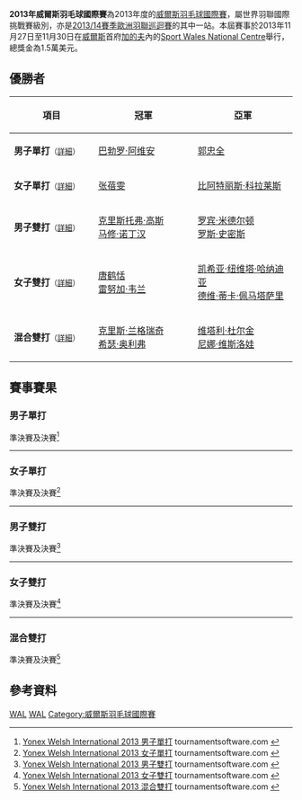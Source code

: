 {{noteTA|G1=Badminton
|1=zh-cn:加的夫;zh-hk:卡迪夫;zh-tw:卡地夫}}
{{infobox badminton event
|name           = 2013年威爾斯羽毛球國際賽
|image          = 
|size           = 
|caption        =
|dates          = 2013年11月27日－11月30日
|number_edition = 
|level          = 4A
|prize_money    = 1.5萬美元
|location       = {{WAL}}[[加的夫|加的夫]]
|venue          = Sport Wales National Centre
|previous       = 2012年威爾斯羽毛球國際賽 
|next           = 2014年威爾斯羽毛球國際賽
}}
'''2013年威爾斯羽毛球國際賽'''為2013年度的[[威爾斯羽毛球國際賽|威爾斯羽毛球國際賽]]，屬世界羽聯國際挑戰賽級別，亦是[[2013/14賽季歐洲羽聯巡迴賽|2013/14賽季歐洲羽聯巡迴賽]]的其中一站。本屆賽事於2013年11月27日至11月30日在[[威爾斯|威爾斯]]首府[[加的夫|加的夫]]內的[[Sport_Wales_National_Centre|Sport Wales National Centre]]舉行，總獎金為1.5萬美元。

== 優勝者 ==
{| class=wikitable style="font-size:small"
!width="200"|項目
!width="250"|冠軍
!width="250"|亞軍
|-
|'''男子單打'''<small>（[[#男子單打|詳細]]）</small>
|{{flagicon|ESP}} [[巴勃罗·阿维安|巴勃罗·阿维安]]
|{{flagicon|DEN}} [[郭忠全|郭忠全]]
|-
|'''女子單打'''<small>（[[#女子單打|詳細]]）</small>
|{{flagicon|USA}} [[张蓓雯|张蓓雯]]
|{{flagicon|ESP}} [[比阿特丽斯·科拉莱斯|比阿特丽斯·科拉莱斯]]
|-
|'''男子雙打'''<small>（[[#男子雙打|詳細]]）</small>
|{{flagicon|ENG}} [[克里斯托弗·高斯|克里斯托弗·高斯]]<br/>{{flagicon|ENG}} [[马修·诺丁汉|马修·诺丁汉]]
|{{flagicon|AUS}} [[罗宾·米德尔顿|罗宾·米德尔顿]]<br/>{{flagicon|AUS}} [[罗斯·史密斯|罗斯·史密斯]]
|-
|'''女子雙打'''<small>（[[#女子雙打|詳細]]）</small>
|{{flagicon|AUS}} [[唐鹤恬|唐鹤恬]]<br/>{{flagicon|AUS}} [[雷努加·韦兰|雷努加·韦兰]]
|{{flagicon|INA}} [[凯希亚·纽维塔·哈纳迪亚|凯希亚·纽维塔·哈纳迪亚]]<br/>{{flagicon|INA}} [[德维·蒂卡·佩马塔萨里|德维·蒂卡·佩马塔萨里]]
|-
|'''混合雙打'''<small>（[[#混合雙打|詳細]]）</small>
|{{flagicon|ENG}} [[克里斯·兰格瑞奇|克里斯·兰格瑞奇]]<br/>{{flagicon|ENG}} [[希瑟·奥利弗|希瑟·奥利弗]]
|{{flagicon|RUS}} [[维塔利·杜尔金|维塔利·杜尔金]]<br/>{{flagicon|RUS}} [[尼娜·维斯洛娃|尼娜·维斯洛娃]]
|}

== 賽事賽果 ==
=== 男子單打 ===
;準決賽及決賽<ref name="MS">[http://www.tournamentsoftware.com/sport/draw.aspx?id=8813CBE9-027F-4234-AA67-105C5149C912&draw=2 Yonex Welsh International 2013 男子單打] {{Wayback|url=http://www.tournamentsoftware.com/sport/draw.aspx?id=8813CBE9-027F-4234-AA67-105C5149C912&draw=2 |date=20150206082432 }} tournamentsoftware.com {{en}}</ref>
{{4TeamBracket-Tennis3-v2
| team-width=200
| RD1-seed1=
| RD1-team1={{flagicon|DEN}} [[克里斯蒂安·林德·汤姆森|克里斯蒂安·林德·汤姆森]]
| RD1-score1-1='''21
| RD1-score1-2=18
| RD1-score1-3=9
| RD1-seed2=
| RD1-team2='''{{flagicon|ESP}} [[巴勃罗·阿维安|巴勃罗·阿维安]]
| RD1-score2-1=6
| RD1-score2-2='''21
| RD1-score2-3='''21

| RD1-seed3=8
| RD1-team3='''{{flagicon|DEN}} [[郭忠全|郭忠全]]
| RD1-score3-1='''21
| RD1-score3-2='''21
| RD1-score3-3=
| RD1-seed4=
| RD1-team4={{flagicon|ENG}} [[里斯·沃克|里斯·沃克]]
| RD1-score4-1=15
| RD1-score4-2=11
| RD1-score4-3=

| RD2-seed1=
| RD2-team1='''{{flagicon|ESP}} [[巴勃罗·阿维安|巴勃罗·阿维安]]
| RD2-score1-1='''21
| RD2-score1-2='''21
| RD2-score1-3=
| RD2-seed2=8
| RD2-team2={{flagicon|DEN}} [[郭忠全|郭忠全]]
| RD2-score2-1=12
| RD2-score2-2=13
| RD2-score2-3=
}}
----

=== 女子單打 ===
;準決賽及決賽<ref name="WS">[http://www.tournamentsoftware.com/sport/draw.aspx?id=8813CBE9-027F-4234-AA67-105C5149C912&draw=4 Yonex Welsh International 2013 女子單打] tournamentsoftware.com {{en}}</ref>
{{4TeamBracket-Tennis3-v2
| team-width=200
| RD1-seed1=1
| RD1-team1='''{{flagicon|ESP}} [[比阿特丽斯·科拉莱斯|比阿特丽斯·科拉莱斯]]
| RD1-score1-1='''21
| RD1-score1-2='''21
| RD1-score1-3=
| RD1-seed2=4
| RD1-team2={{flagicon|RUS}} [[娜塔莉亚·佩米诺娃|娜塔莉亚·佩米诺娃]]
| RD1-score2-1=12
| RD1-score2-2=14
| RD1-score2-3=

| RD1-seed3=3
| RD1-team3={{flagicon|CZE}} [[克里斯蒂娜·加文霍尔特|克里斯蒂娜·加文霍尔特]]
| RD1-score3-1=17
| RD1-score3-2=21
| RD1-score3-3=
| RD1-seed4=
| RD1-team4='''{{flagicon|USA}} [[张蓓雯|张蓓雯]]
| RD1-score4-1='''21
| RD1-score4-2='''23
| RD1-score4-3=

| RD2-seed1=1
| RD2-team1={{flagicon|ESP}} [[比阿特丽斯·科拉莱斯|比阿特丽斯·科拉莱斯]]
| RD2-score1-1=12
| RD2-score1-2=15
| RD2-score1-3=
| RD2-seed2=
| RD2-team2='''{{flagicon|USA}} [[张蓓雯|张蓓雯]]
| RD2-score2-1='''21
| RD2-score2-2='''12
| RD2-score2-3=
}}
----

=== 男子雙打 ===
;準決賽及決賽<ref name="MD">[http://www.tournamentsoftware.com/sport/draw.aspx?id=8813CBE9-027F-4234-AA67-105C5149C912&draw=6 Yonex Welsh International 2013 男子雙打] tournamentsoftware.com {{en}}</ref>
{{4TeamBracket-Tennis3-v2
| team-width=200
| RD1-seed1=5
| RD1-team1='''{{flagicon|AUS}} [[罗宾·米德尔顿|罗宾·米德尔顿]]<br/> {{flagicon|AUS}} [[罗斯·史密斯|罗斯·史密斯]]
| RD1-score1-1='''21
| RD1-score1-2='''21
| RD1-score1-3=
| RD1-seed2=6
| RD1-team2={{flagicon|DEN}} [[尼克拉斯·诺尔|尼克拉斯·诺尔]]<br/> {{flagicon|DEN}} [[尼古拉·奥弗高|尼古拉·奥弗高]]
| RD1-score2-1=14
| RD1-score2-2=17
| RD1-score2-3=

| RD1-seed3=3
| RD1-team3='''{{flagicon|ENG}} [[克里斯托弗·高斯|克里斯托弗·高斯]]<br/> {{flagicon|ENG}} [[马修·诺丁汉|马修·诺丁汉]]
| RD1-score3-1='''21
| RD1-score3-2='''21
| RD1-score3-3=
| RD1-seed4=
| RD1-team4={{flagicon|SCO}} [[马丁·坎贝尔_(羽毛球运动员)|马丁·坎贝尔]]<br/> {{flagicon|SCO}} [[帕特里克·麦克休|帕特里克·麦克休]]
| RD1-score4-1=18
| RD1-score4-2=14
| RD1-score4-3=

| RD2-seed1=5
| RD2-team1={{flagicon|AUS}} [[罗宾·米德尔顿|罗宾·米德尔顿]]<br/> {{flagicon|AUS}} [[罗斯·史密斯|罗斯·史密斯]]
| RD2-score1-1=17
| RD2-score1-2=15
| RD2-score1-3=
| RD2-seed2=3
| RD2-team2='''{{flagicon|ENG}} [[克里斯托弗·高斯|克里斯托弗·高斯]]<br/> {{flagicon|ENG}} [[马修·诺丁汉|马修·诺丁汉]]
| RD2-score2-1='''21
| RD2-score2-2='''21
| RD2-score2-3=
}}
----

=== 女子雙打 ===
;準決賽及決賽<ref name="WD">[http://www.tournamentsoftware.com/sport/draw.aspx?id=8813CBE9-027F-4234-AA67-105C5149C912&draw=8 Yonex Welsh International 2013 女子雙打] tournamentsoftware.com {{en}}</ref>
{{4TeamBracket-Tennis3-v2
| team-width=200
| RD1-seed1=Q
| RD1-team1='''{{flagicon|AUS}} [[唐鹤恬|唐鹤恬]]<br/> {{flagicon|AUS}} [[雷努加·韦兰|雷努加·韦兰]]
| RD1-score1-1='''21
| RD1-score1-2='''21
| RD1-score1-3=
| RD1-seed2=
| RD1-team2={{flagicon|SCO}} [[伊莫金·班克尔|伊莫金·班克尔]]<br/> {{flagicon|SCO}} [[克里斯蒂·吉尔莫|克里斯蒂·吉尔莫]]
| RD1-score2-1=17
| RD1-score2-2=14
| RD1-score2-3=

| RD1-seed3=7
| RD1-team3={{nowrap|{{flagicon|RUS}} [[安娜斯塔西亚·切尔维亚科娃|安娜斯塔西亚·切尔维亚科娃]]<br/> {{flagicon|RUS}} [[尼娜·维斯洛娃|尼娜·维斯洛娃]]}}
| RD1-score3-1=18
| RD1-score3-2='''21
| RD1-score3-3=15
| RD1-seed4=5
| RD1-team4='''{{flagicon|INA}} [[凯希亚·纽维塔·哈纳迪亚|凯希亚·纽维塔·哈纳迪亚]]<br/> {{flagicon|INA}} [[德维·蒂卡·佩马塔萨里|德维·蒂卡·佩马塔萨里]]
| RD1-score4-1='''21
| RD1-score4-2=16
| RD1-score4-3='''21

| RD2-seed1=Q
| RD2-team1='''{{flagicon|AUS}} [[唐鹤恬|唐鹤恬]]<br/> {{flagicon|AUS}} [[雷努加·韦兰|雷努加·韦兰]]
| RD2-score1-1='''21
| RD2-score1-2='''21
| RD2-score1-3=
| RD2-seed2=5
| RD2-team2={{flagicon|INA}} [[凯希亚·纽维塔·哈纳迪亚|凯希亚·纽维塔·哈纳迪亚]]<br/> {{flagicon|INA}} [[德维·蒂卡·佩马塔萨里|德维·蒂卡·佩马塔萨里]]
| RD2-score2-1=15
| RD2-score2-2=12
| RD2-score2-3=
}}
----

=== 混合雙打 ===
;準決賽及決賽<ref name="XD">[http://www.tournamentsoftware.com/sport/draw.aspx?id=8813CBE9-027F-4234-AA67-105C5149C912&draw=10 Yonex Welsh International 2013 混合雙打] tournamentsoftware.com {{en}}</ref>
{{4TeamBracket-Tennis3-v2
| team-width=200
| RD1-seed1=1
| RD1-team1='''{{flagicon|ENG}} [[克里斯·兰格瑞奇|克里斯·兰格瑞奇]]<br/> {{flagicon|ENG}} [[希瑟·奥利弗|希瑟·奥利弗]]
| RD1-score1-1='''21
| RD1-score1-2='''21
| RD1-score1-3=
| RD1-seed2=
| RD1-team2={{flagicon|ENG}} [[本·斯塔夫斯基|本·斯塔夫斯基]]<br/> {{flagicon|ENG}} [[亚历山德拉·兰利|亚历山德拉·兰利]]
| RD1-score2-1=12
| RD1-score2-2=17
| RD1-score2-3=

| RD1-seed3=3
| RD1-team3={{nowrap|{{flagicon|DEN}} [[安德斯·斯考劳普·拉斯姆森|安德斯·斯考劳普·拉斯姆森]]<br/> {{flagicon|DEN}} [[莉娜·格雷巴克|莉娜·格雷巴克]]}}
| RD1-score3-1=16
| RD1-score3-2=14
| RD1-score3-3=
| RD1-seed4=2
| RD1-team4='''{{flagicon|RUS}} [[维塔利·杜尔金|维塔利·杜尔金]]<br/> {{flagicon|RUS}} [[尼娜·维斯洛娃|尼娜·维斯洛娃]]
| RD1-score4-1='''21
| RD1-score4-2='''21
| RD1-score4-3=

| RD2-seed1=1
| RD2-team1='''{{flagicon|ENG}} [[克里斯·兰格瑞奇|克里斯·兰格瑞奇]]<br/> {{flagicon|ENG}} [[希瑟·奥利弗|希瑟·奥利弗]]
| RD2-score1-1='''21
| RD2-score1-2=10
| RD2-score1-3='''21
| RD2-seed2=2
| RD2-team2={{flagicon|RUS}} [[维塔利·杜尔金|维塔利·杜尔金]]<br/> {{flagicon|RUS}} [[尼娜·维斯洛娃|尼娜·维斯洛娃]]
| RD2-score2-1=17
| RD2-score2-2='''21
| RD2-score2-3=13
}}

== 參考資料 ==
{{Reflist}}

[[Category:2013年世界羽聯國際挑戰賽|WAL]]
[[Category:2013/14賽季歐洲羽聯巡迴賽|WAL]]
[[Category:威爾斯羽毛球國際賽|Category:威爾斯羽毛球國際賽]]